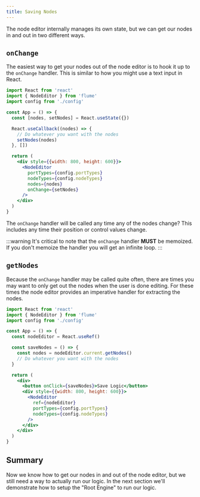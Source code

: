 ```yaml
---
title: Saving Nodes
---
```


The node editor internally manages its own state, but we can get our nodes in and out in two different ways.

## `onChange`

The easiest way to get your nodes out of the node editor is to hook it up to the `onChange` handler. This is similar to how you might use a text input in React.

```jsx
import React from 'react'
import { NodeEditor } from 'flume'
import config from './config'

const App = () => {
  const [nodes, setNodes] = React.useState({})

  React.useCallback((nodes) => {
    // Do whatever you want with the nodes
    setNodes(nodes)
  }, [])

  return (
    <div style={{width: 800, height: 600}}>
      <NodeEditor
        portTypes={config.portTypes}
        nodeTypes={config.nodeTypes}
        nodes={nodes}
        onChange={setNodes}
      />
    </div>
  )
}
```

The `onChange` handler will be called any time any of the nodes change? This includes any time their position or control values change.

:::warning
It's critical to note that the `onChange` handler **MUST** be memoized. If you don't memoize the handler you will get an infinite loop.
:::


## `getNodes`

Because the `onChange` handler may be called quite often, there are times you may want to only get out the nodes when the user is done editing. For these times the node editor provides an imperative handler for extracting the nodes.

```jsx
import React from 'react'
import { NodeEditor } from 'flume'
import config from './config'

const App = () => {
  const nodeEditor = React.useRef()

  const saveNodes = () => {
    const nodes = nodeEditor.current.getNodes()
    // Do whatever you want with the nodes
  }

  return (
    <div>
      <button onClick={saveNodes}>Save Logic</button>
      <div style={{width: 800, height: 600}}>
        <NodeEditor
          ref={nodeEditor}
          portTypes={config.portTypes}
          nodeTypes={config.nodeTypes}
        />
      </div>
    </div>
  )
}
```

## Summary

Now we know how to get our nodes in and out of the node editor, but we still need a way to actually run our logic. In the next section we'll demonstrate how to setup the "Root Engine" to run our logic. 
